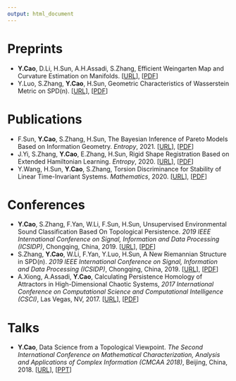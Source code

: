```yaml
---
output: html_document
---
```


# Preprints

- **Y.Cao**, D.Li, H.Sun, A.H.Assadi, S.Zhang, Efficient Weingarten Map and Curvature Estimation on Manifolds. [[URL](https://arxiv.org/abs/1905.10725)], [[PDF](/papers-and-ppts/weingarten-v2.pdf)]
- Y.Luo, S.Zhang, **Y.Cao**, H.Sun, Geometric Characteristics of Wasserstein Metric on SPD(n). [[URL](https://arxiv.org/abs/2012.07106)], [[PDF](/papers-and-ppts/luo-v1.pdf)]

# Publications  

- F.Sun, **Y.Cao**, S.Zhang, H.Sun, The Bayesian Inference of Pareto Models Based on Information Geometry. *Entropy*, 2021. [[URL](https://www.mdpi.com/1099-4300/23/1/45)], [[PDF](/papers-and-ppts/entropy-sun.pdf)] 
- J.Yi, S.Zhang, **Y.Cao**, E.Zhang, H.Sun, Rigid Shape Registration Based on Extended Hamiltonian Learning. *Entropy*, 2020. [[URL](https://www.mdpi.com/1099-4300/22/5/539)], [[PDF](/papers-and-ppts/entropy-yi.pdf)]
- Y.Wang, H.Sun, **Y.Cao**, S.Zhang, Torsion Discriminance for Stability of Linear Time-Invariant Systems. *Mathematics*, 2020. [[URL](https://www.mdpi.com/2227-7390/8/3/386)], [[PDF](/papers-and-ppts/mathematics-wang.pdf)] 

# Conferences

- **Y.Cao**, S.Zhang, F.Yan, W.Li, F.Sun, H.Sun, Unsupervised Environmental Sound Classification Based On Topological Persistence. *2019 IEEE International Conference on Signal, Information and Data Processing (ICSIDP)*, Chongqing, China, 2019. [[URL](https://ieeexplore.ieee.org/document/9173135)], [[PDF](/papers-and-ppts/icsidp2019cao.pdf)]
- S.Zhang, **Y.Cao**, W.Li, F.Yan, Y.Luo, H.Sun, A New Riemannian Structure in SPD(n). *2019 IEEE International Conference on Signal, Information and Data Processing (ICSIDP)*, Chongqing, China, 2019. [[URL](https://ieeexplore.ieee.org/document/9173017)], [[PDF](/papers-and-ppts/icsidp2019zhang.pdf)]
- A.Xiong, A.Assadi, **Y.Cao**, Calculating Persistence Homology of Attractors in High-Dimensional Chaotic Systems, *2017 International Conference on Computational Science and Computational Intelligence (CSCI)*, Las Vegas, NV, 2017. [[URL](https://ieeexplore.ieee.org/document/8560778)], [[PDF](/papers-and-ppts/anda2017.pdf)]

# Talks

- **Y.Cao**, Data Science from a Topological Viewpoint. *The Second International Conference on Mathematical Characterization, Analysis and Applications of Complex Information (CMCAA 2018)*, Beijing, China, 2018. [[URL](https://math.bit.edu.cn/cmcaa2018/program2018/index.htm)], [[PPT](/papers-and-ppts/cmcaa2018.pptx)] 



